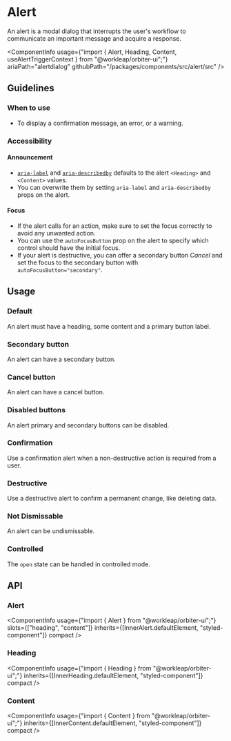 

<Meta of={AlertStories} />

# Alert

<Tagline>An alert is a modal dialog that interrupts the user's workflow to communicate an important message and acquire a response.</Tagline>

<ComponentInfo
    usage={"import { Alert, Heading, Content, useAlertTriggerContext } from \"@workleap/orbiter-ui\";"}
    ariaPath="alertdialog"
    githubPath="/packages/components/src/alert/src"
/>

## Guidelines

### When to use

- To display a confirmation message, an error, or a warning.

### Accessibility

#### Announcement

- [`aria-label`](https://developer.mozilla.org/en-US/docs/Web/Accessibility/ARIA/Attributes/aria-label) and [`aria-describedby`](https://developer.mozilla.org/en-US/docs/Web/Accessibility/ARIA/Attributes/aria-describedby) defaults to the alert `<Heading>` and `<Content>` values.
- You can overwrite them by setting `aria-label` and `aria-describedby` props on the alert.

#### Focus

- If the alert calls for an action, make sure to set the focus correctly to avoid any unwanted action.
- You can use the `autoFocusButton` prop on the alert to specify which control should have the initial focus.
- If your alert is destructive, you can offer a secondary button _Cancel_ and set the focus to the secondary button with `autoFocusButton="secondary"`.

## Usage

### Default

An alert must have a heading, some content and a primary button label.

<Canvas of={AlertStories.Default} />

### Secondary button

An alert can have a secondary button.

<Canvas of={AlertStories.SecondaryButton} />

### Cancel button

An alert can have a cancel button.

<Canvas of={AlertStories.CancelButton} />

### Disabled buttons

An alert primary and secondary buttons can be disabled.

<Canvas of={AlertStories.DisabledButton} />

### Confirmation

Use a confirmation alert when a non-destructive action is required from a user.

<Canvas of={AlertStories.Confirmation} />

### Destructive

Use a destructive alert to confirm a permanent change, like deleting data.

<Canvas of={AlertStories.Destructive} />

### Not Dismissable

An alert can be undismissable.

<Canvas of={AlertStories.Undismissable} />

### Controlled

The `open` state can be handled in controlled mode.

<Canvas of={AlertStories.Controlled} />

## API

### Alert

<ComponentInfo
    usage={"import { Alert } from \"@workleap/orbiter-ui\";"}
    slots={["heading", "content"]}
    inherits={[InnerAlert.defaultElement, "styled-component"]}
    compact
/>

<ArgTypes of={InnerAlert} sort="alpha" />

### Heading

<ComponentInfo
    usage={"import { Heading } from \"@workleap/orbiter-ui\";"}
    inherits={[InnerHeading.defaultElement, "styled-component"]}
    compact
/>

<ArgTypes of={InnerHeading} sort="alpha" />

### Content

<ComponentInfo
    usage={"import { Content } from \"@workleap/orbiter-ui\";"}
    inherits={[InnerContent.defaultElement, "styled-component"]}
    compact
/>

<ArgTypes of={InnerContent} sort="alpha" />
